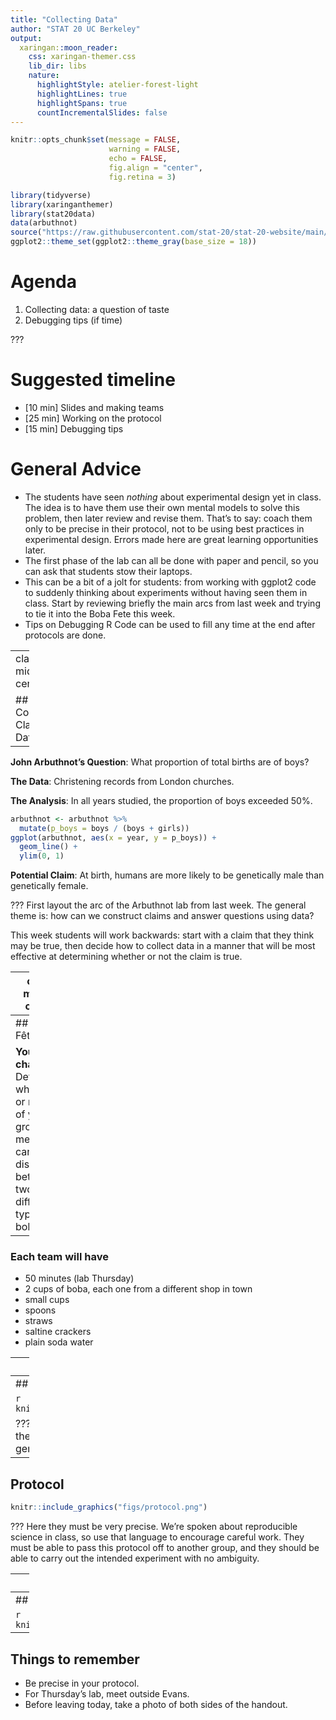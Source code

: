 ```yaml
---
title: "Collecting Data"
author: "STAT 20 UC Berkeley"
output:
  xaringan::moon_reader:
    css: xaringan-themer.css
    lib_dir: libs
    nature:
      highlightStyle: atelier-forest-light
      highlightLines: true
      highlightSpans: true
      countIncrementalSlides: false
---
```


```r
knitr::opts_chunk$set(message = FALSE,
                      warning = FALSE,
                      echo = FALSE,
                      fig.align = "center",
                      fig.retina = 3)

library(tidyverse)
library(xaringanthemer)
library(stat20data)
data(arbuthnot)
source("https://raw.githubusercontent.com/stat-20/stat-20-website/main/xaringan-theme.R")
ggplot2::theme_set(ggplot2::theme_gray(base_size = 18))
```

# Agenda

1. Collecting data: a question of taste
2. Debugging tips (if time)

???

# Suggested timeline
- [10 min] Slides and making teams
- [25 min] Working on the protocol
- [15 min] Debugging tips

# General Advice
- The students have seen *nothing* about experimental design yet in class. The idea is to have them use their own mental models to solve this problem, then later review and revise them. That's to say: coach them only to be precise in their protocol, not to be using best practices in experimental design. Errors made here are great learning opportunities later.
- The first phase of the lab can all be done with paper and pencil, so you can ask that students stow their laptops.
- This can be a bit of a jolt for students: from working with ggplot2 code to suddenly thinking about experiments without having seen them in class. Start by reviewing briefly the main arcs from last week and trying to tie it into the Boba Fete this week.
- Tips on Debugging R Code can be used to fill any time at the end after protocols are done.


---
class: middle, center

## Constructing Claims from Data

---

**John Arbuthnot's Question**: What proportion of total births are of boys?

**The Data**: Christening records from London churches.

**The Analysis**: In all years studied, the proportion of boys exceeded 50%.

```r
arbuthnot <- arbuthnot %>%
  mutate(p_boys = boys / (boys + girls))
ggplot(arbuthnot, aes(x = year, y = p_boys)) +
  geom_line() +
  ylim(0, 1)
```

**Potential Claim**: At birth, humans are more likely to be genetically male than genetically female.

???
First layout the arc of the Arbuthnot lab from last week. The general theme is: how can we construct claims and answer questions using data?

This week students will work backwards: start with a claim that they think may be true, then decide how to collect data in a manner that will be most effective at determining whether or not the claim is true.

---
class: middle, center

### But first

Please get into groups of 3 (4 is ok too). Take turns introducing yourselves.

---
## Boba F&ecirc;te

**Your challenge**: Determine whether or not one of your group members can distinguish between two different types of boba tea.

--

### Each team will have

- 50 minutes (lab Thursday)
- 2 cups of boba, each one from a different shop in town
- small cups
- spoons
- straws
- saltine crackers
- plain soda water


---
## Group Members

```r
knitr::include_graphics("figs/members.png")
```

???
The main reason for the roles here is to dedicate just one person to handling the materials for covid safety. There will also be gloves and sanitizer.


---
## Claim

```r
knitr::include_graphics("figs/claim.png")
```

???
Prompt them to think carefully about their wording here. How ambitious and general do they want to be?

---
## Protocol

```r
knitr::include_graphics("figs/protocol.png")
```

???
Here they must be very precise. We're spoken about reproducible science in class, so use that language to encourage careful work. They must be able to pass this protocol off to another group, and they should be able to carry out the intended experiment with no ambiguity.


---
## Data

```r
knitr::include_graphics("figs/data.png")
```

???
This is intended to be a blank table with n columns and at least 1 row. They may plan to record either variables or not enough to draw the conclusions they intend. As before, don't correct them. They may discover mid-experiment that they did this part wrong, and that's great.

---
## Graphics

```r
knitr::include_graphics("figs/eda.png")
```

---
## Things to remember

- Be precise in your protocol.
- For Thursday's lab, meet outside Evans.
- Before leaving today, take a photo of both sides of the handout.

